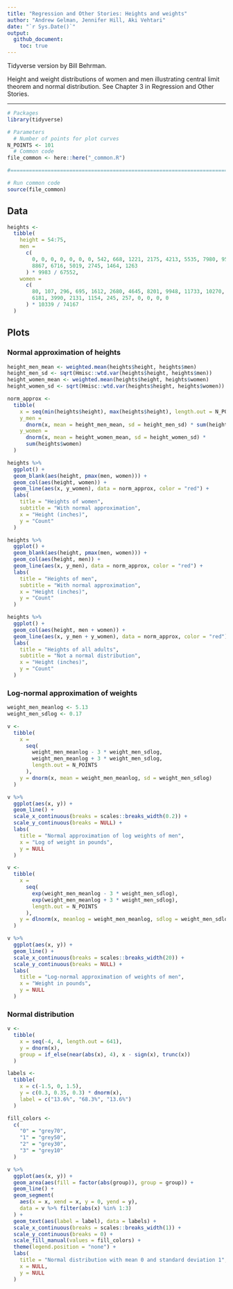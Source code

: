 ```yaml
---
title: "Regression and Other Stories: Heights and weights"
author: "Andrew Gelman, Jennifer Hill, Aki Vehtari"
date: "`r Sys.Date()`"
output:
  github_document:
    toc: true
---
```

Tidyverse version by Bill Behrman.

Height and weight distributions of women and men illustrating
central limit theorem and normal distribution. See Chapter 3 in
Regression and Other Stories.

-------------

```r
# Packages
library(tidyverse)

# Parameters
  # Number of points for plot curves
N_POINTS <- 101
  # Common code
file_common <- here::here("_common.R")

#===============================================================================

# Run common code
source(file_common)
```

## Data

```r
heights <- 
  tibble(
    height = 54:75,
    men = 
      c(
        0, 0, 0, 0, 0, 0, 0, 542, 668, 1221, 2175, 4213, 5535, 7980, 9566, 9578,
        8867, 6716, 5019, 2745, 1464, 1263
      ) * 9983 / 67552,
    women =
      c(
        80, 107, 296, 695, 1612, 2680, 4645, 8201, 9948, 11733, 10270, 9942, 
        6181, 3990, 2131, 1154, 245, 257, 0, 0, 0, 0
      ) * 10339 / 74167
  )
```

## Plots

### Normal approximation of heights

```r
height_men_mean <- weighted.mean(heights$height, heights$men)
height_men_sd <- sqrt(Hmisc::wtd.var(heights$height, heights$men))
height_women_mean <- weighted.mean(heights$height, heights$women)
height_women_sd <- sqrt(Hmisc::wtd.var(heights$height, heights$women))

norm_approx <- 
  tibble(
    x = seq(min(heights$height), max(heights$height), length.out = N_POINTS),
    y_men = 
      dnorm(x, mean = height_men_mean, sd = height_men_sd) * sum(heights$men),
    y_women = 
      dnorm(x, mean = height_women_mean, sd = height_women_sd) *
      sum(heights$women)
  )
```


```r
heights %>% 
  ggplot() +
  geom_blank(aes(height, pmax(men, women))) +
  geom_col(aes(height, women)) +
  geom_line(aes(x, y_women), data = norm_approx, color = "red") +
  labs(
    title = "Heights of women",
    subtitle = "With normal approximation",
    x = "Height (inches)",
    y = "Count"
  )
```

```r
heights %>% 
  ggplot() +
  geom_blank(aes(height, pmax(men, women))) +
  geom_col(aes(height, men)) +
  geom_line(aes(x, y_men), data = norm_approx, color = "red") +
  labs(
    title = "Heights of men",
    subtitle = "With normal approximation",
    x = "Height (inches)",
    y = "Count"
  )
```

```r
heights %>% 
  ggplot() +
  geom_col(aes(height, men + women)) +
  geom_line(aes(x, y_men + y_women), data = norm_approx, color = "red") +
  labs(
    title = "Heights of all adults",
    subtitle = "Not a normal distribution",
    x = "Height (inches)",
    y = "Count"
  )
```

### Log-normal approximation of weights

```r
weight_men_meanlog <- 5.13
weight_men_sdlog <- 0.17
```

```r
v <- 
  tibble(
    x = 
      seq(
        weight_men_meanlog - 3 * weight_men_sdlog,
        weight_men_meanlog + 3 * weight_men_sdlog,
        length.out = N_POINTS
      ),
    y = dnorm(x, mean = weight_men_meanlog, sd = weight_men_sdlog)
  )

v %>% 
  ggplot(aes(x, y)) +
  geom_line() +
  scale_x_continuous(breaks = scales::breaks_width(0.2)) +
  scale_y_continuous(breaks = NULL) +
  labs(
    title = "Normal approximation of log weights of men",
    x = "Log of weight in pounds",
    y = NULL
  )
```

```r
v <- 
  tibble(
    x = 
      seq(
        exp(weight_men_meanlog - 3 * weight_men_sdlog),
        exp(weight_men_meanlog + 3 * weight_men_sdlog),
        length.out = N_POINTS
      ),
    y = dlnorm(x, meanlog = weight_men_meanlog, sdlog = weight_men_sdlog)
  )

v %>% 
  ggplot(aes(x, y)) +
  geom_line() +
  scale_x_continuous(breaks = scales::breaks_width(20)) +
  scale_y_continuous(breaks = NULL) +
  labs(
    title = "Log-normal approximation of weights of men",
    x = "Weight in pounds",
    y = NULL
  )
```

### Normal distribution

```r
v <- 
  tibble(
    x = seq(-4, 4, length.out = 641),
    y = dnorm(x),
    group = if_else(near(abs(x), 4), x - sign(x), trunc(x))
  )

labels <- 
  tibble(
    x = c(-1.5, 0, 1.5),
    y = c(0.3, 0.35, 0.3) * dnorm(x),
    label = c("13.6%", "68.3%", "13.6%")
  )

fill_colors <- 
  c(
    "0" = "grey70",
    "1" = "grey50",
    "2" = "grey30",
    "3" = "grey10"
  )

v %>% 
  ggplot(aes(x, y)) +
  geom_area(aes(fill = factor(abs(group)), group = group)) +
  geom_line() +
  geom_segment(
    aes(x = x, xend = x, y = 0, yend = y),
    data = v %>% filter(abs(x) %in% 1:3)
  ) +
  geom_text(aes(label = label), data = labels) +
  scale_x_continuous(breaks = scales::breaks_width(1)) +
  scale_y_continuous(breaks = 0) +
  scale_fill_manual(values = fill_colors) +
  theme(legend.position = "none") +
  labs(
    title = "Normal distribution with mean 0 and standard deviation 1",
    x = NULL,
    y = NULL
  )
```

